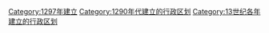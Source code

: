 {{Cat topic in year| topic=建立的行政区划|year=1297}}
[[Category:1297年建立|Category:1297年建立]]
[[Category:1290年代建立的行政区划|Category:1290年代建立的行政区划]]
[[Category:13世纪各年建立的行政区划|Category:13世纪各年建立的行政区划]]